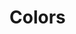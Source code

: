 
<Meta title="Design System/Colors" />

# Colors

<ColorPalette>
  <ColorItem
    title="Gray"
    subtitle="Primary Color Palette"
    colors={{
      '50': '#f9fafb',
      '100': '#f3f4f6',
      '200': '#e5e7eb',
      '300': '#d1d5db',
      '400': '#9ca3af',
      '500': '#6b7280',
      '600': '#4b5563',
      '700': '#374151',
      '800': '#1f2937',
      '900': '#111827',
      '950': '#030712',
    }}
  />
  <ColorItem
    title="Green"
    subtitle="Success Color Palette"
    colors={{
      '50': '#f0fdf4',
      '100': '#dcfce7',
      '200': '#bbf7d0',
      '300': '#86efac',
      '400': '#4ade80',
      '500': '#22c55e',
      '600': '#16a34a',
      '700': '#15803d',
      '800': '#166534',
      '900': '#14532d',
      '950': '#052e16',
    }}
  />
  <ColorItem
    title="Amber"
    subtitle="Warning Color Palette"
    colors={{
      '50': '#fffbeb',
      '100': '#fef3c7',
      '200': '#fde68a',
      '300': '#fcd34d',
      '400': '#fbbf24',
      '500': '#f59e0b',
      '600': '#d97706',
      '700': '#b45309',
      '800': '#92400e',
      '900': '#78350f',
      '950': '#451a03',
    }}
  />
  <ColorItem
    title="Red"
    subtitle="Error Color Palette"
    colors={{
      '50': '#fef2f2',
      '100': '#fee2e2',
      '200': '#fecaca',
      '300': '#fca5a5',
      '400': '#f87171',
      '500': '#ef4444',
      '600': '#dc2626',
      '700': '#b91c1c',
      '800': '#991b1b',
      '900': '#7f1d1d',
      '950': '#450a0a',
    }}
  />
</ColorPalette>
